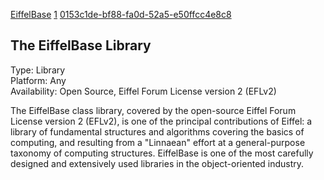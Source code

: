 [[Property:title|EiffelBase]]
[[Property:weight|1]]
[[Property:uuid|0153c1de-bf88-fa0d-52a5-e50ffcc4e8c8]]
==The EiffelBase Library==

Type: Library <br/>
Platform: Any <br/>
Availability: Open Source, Eiffel Forum License version 2 (EFLv2)

The EiffelBase class library, covered by the open-source Eiffel Forum License version 2 (EFLv2), is one of the principal contributions of Eiffel: a library of fundamental structures and algorithms covering the basics of computing, and resulting from a "Linnaean" effort at a general-purpose taxonomy of computing structures. EiffelBase is one of the most carefully designed and extensively used libraries in the object-oriented industry. 

